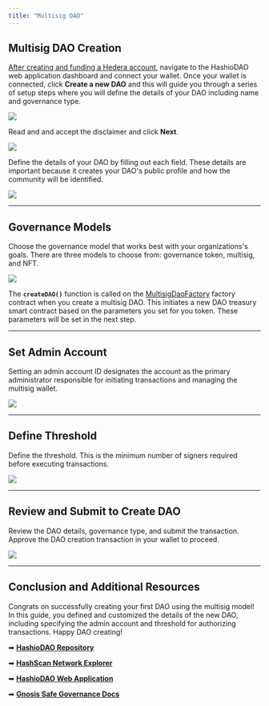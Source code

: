 ---
title: "Multisig DAO"
---


## Multisig DAO Creation

[After creating and funding a Hedera account](/hedera/open-source-solutions/hashiodao/..#getting-started-with-hashiodao), navigate to the HashioDAO web application dashboard and connect your wallet. Once your wallet is connected, click **Create a new DAO** and this will guide you through a series of setup steps where you will define the details of your DAO including name and governance type.

<Frame>
  <img src="/images/open-source-solutions/hashiodao/multisig-dao/multisig-dao-1.png" />
</Frame>

Read and and accept the disclaimer and click  **Next**.

<Frame>
  <img src="/images/open-source-solutions/hashiodao/multisig-dao/multisig-dao-2.png" />
</Frame>

Define the details of your DAO by filling out each field. These details are important because it creates your DAO's public profile and how the community will be identified.

<Frame>
  <img src="/images/open-source-solutions/hashiodao/multisig-dao/multisig-dao-3.png" />
</Frame>

***

## Governance Models

Choose the governance model that works best with your organizations's goals. There are three models to choose from: governance token, multisig, and NFT.

<Frame>
  <img src="/images/open-source-solutions/hashiodao/multisig-dao/multisig-dao-4.png" />
</Frame>

The **`createDAO()`** function is called on the [MultisigDaoFactory](https://github.com/hashgraph/hedera-accelerator-defi-dex/blob/main/contracts/dao/MultisigDAOFactory.sol) factory contract when you create a multisig DAO. This initiates a new DAO treasury smart contract based on the parameters you set for you token. These parameters will be set in the next step.

***

## Set Admin Account

Setting an admin account ID designates the account as the primary administrator responsible for initiating transactions and managing the multisig wallet.

<Frame>
  <img src="/images/open-source-solutions/hashiodao/multisig-dao/multisig-dao-5.png" />
</Frame>

***

## Define Threshold

Define the threshold. This is the minimum number of signers required before executing transactions.

<Frame>
  <img src="/images/open-source-solutions/hashiodao/multisig-dao/multisig-dao-6.png" />
</Frame>

***

## Review and Submit to Create DAO

Review the DAO details, governance type, and submit the transaction. Approve the DAO creation transaction in your wallet to proceed.

<Frame>
  <img src="/images/open-source-solutions/hashiodao/multisig-dao/multisig-dao-7.png" />
</Frame>

***

## Conclusion and Additional Resources

Congrats on successfully creating your first DAO using the multisig model! In this guide, you defined and customized the details of the new DAO, including specifying the admin account and threshold for authorizing transactions. Happy DAO creating!

➡ [**HashioDAO Repository**](https://github.com/hashgraph/hedera-accelerator-defi-dex-ui)

➡ [**HashScan Network Explorer**](https://hashscan.io/testnet/dashboard)

➡ [**HashioDAO Web Application**](https://hashiodao.swirldslabs.com/)

➡ [**Gnosis Safe Governance Docs**](https://safe.global/governance)
